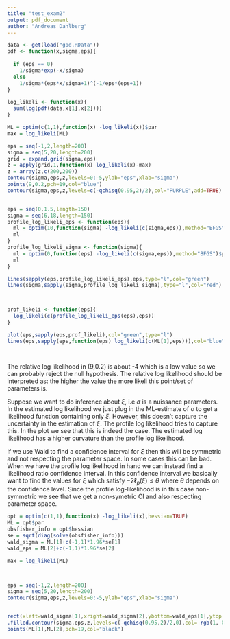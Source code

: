 ```yaml
---
title: "test_exam2"
output: pdf_document
author: "Andreas Dahlberg"
---
```


```r

data <- get(load("gpd.RData"))
pdf <- function(x,sigma,eps){
  
  if (eps == 0)
    1/sigma*exp(-x/sigma)
  else
    1/sigma*(eps*x/sigma+1)^(-1/eps*(eps+1))
}

log_likeli <- function(x){
  sum(log(pdf(data,x[1],x[2])))
}

ML = optim(c(1,1),function(x) -log_likeli(x))$par
max = log_likeli(ML)

eps = seq(-1,2,length=200)
sigma = seq(5,20,length=200)
grid = expand.grid(sigma,eps)
z = apply(grid,1,function(x) log_likeli(x)-max)
z = array(z,c(200,200))
contour(sigma,eps,z,levels=0:-5,ylab="eps",xlab="sigma")
points(9,0.2,pch=19,col="blue")
contour(sigma,eps,z,levels=c(-qchisq(0.95,2)/2),col="PURPLE",add=TRUE)


eps = seq(0,1.5,length=150)
sigma = seq(6,18,length=150)
profile_log_likeli_eps <- function(eps){
  ml = optim(10,function(sigma) -log_likeli(c(sigma,eps)),method="BFGS")$par
  ml
}
profile_log_likeli_sigma <- function(sigma){
  ml = optim(0,function(eps) -log_likeli(c(sigma,eps)),method="BFGS")$par
  ml
}

lines(sapply(eps,profile_log_likeli_eps),eps,type="l",col="green")
lines(sigma,sapply(sigma,profile_log_likeli_sigma),type="l",col="red")



prof_likeli <- function(eps){
  log_likeli(c(profile_log_likeli_eps(eps),eps))
}

plot(eps,sapply(eps,prof_likeli),col="green",type="l")
lines(eps,sapply(eps,function(eps) log_likeli(c(ML[1],eps))),col="blue",type="l")




```
The relative log likelihood in (9,0.2) is about -4 which is a low value so we can probably reject the null hypothesis. The relative log likelihood should be interpreted as: the higher the value the more likeli this point/set of parameters is.


Suppose we want to do inference about $\xi$, i.e $\sigma$ is a nuissance parameters. In the estimated log likelihood we just plug in the ML-estimate of $\sigma$ to get a likelihood function containing only $\xi$. However, this doesn't capture the uncertainty in the estimation of $\xi$. The profile log likelihood tries to capture this. In the plot we see that this is indeed the case. The estimated log likelihood has a higher curvature than the profile log likelihood.

If we use Wald to find a confidence interval for $\xi$ then this will be symmetric and not respecting the parameter space. In some cases this can be bad. When we have the profile log likelihood in hand we can instead find a likelihood ratio confidence interval. In this confidence interval we basically want to find the values for $\xi$ which satisfy $-2\ell_p(\xi) \leq \theta$ where $\theta$ depends on the confidence level. Since the profile log-likelihood is in this case non-symmetric we see that we get a non-symetric CI and also respecting parameter space.

```r

opt = optim(c(1,1),function(x) -log_likeli(x),hessian=TRUE)
ML = opt$par
obsfisher_info = opt$hessian
se = sqrt(diag(solve(obsfisher_info)))
wald_sigma = ML[1]+c(-1,1)*1.96*se[1]
wald_eps = ML[2]+c(-1,1)*1.96*se[2]

max = log_likeli(ML)



eps = seq(-1,2,length=200)
sigma = seq(5,20,length=200)
contour(sigma,eps,z,levels=0:-5,ylab="eps",xlab="sigma")


rect(xleft=wald_sigma[1],xright=wald_sigma[2],ybottom=wald_eps[1],ytop = wald_eps[2],col = rgb(0.7, 0.7, 0.7, 0.4))
.filled.contour(sigma,eps,z,levels=c(-qchisq(0.95,2)/2,0),col= rgb(1, 0, 0, 0.3))
points(ML[1],ML[2],pch=19,col="black")


```

